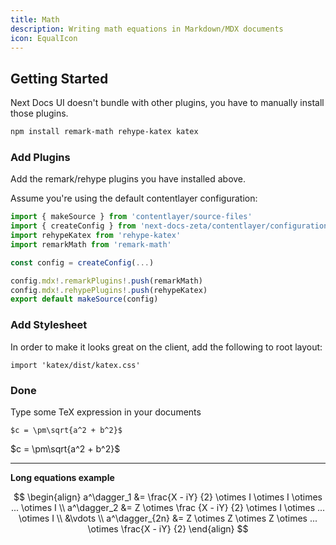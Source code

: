 ```yaml
---
title: Math
description: Writing math equations in Markdown/MDX documents
icon: EqualIcon
---
```


## Getting Started

Next Docs UI doesn't bundle with other plugins, you have to manually install
those plugins.

```bash
npm install remark-math rehype-katex katex
```

### Add Plugins

Add the remark/rehype plugins you have installed above.

Assume you're using the default contentlayer configuration:

```ts
import { makeSource } from 'contentlayer/source-files'
import { createConfig } from 'next-docs-zeta/contentlayer/configuration'
import rehypeKatex from 'rehype-katex'
import remarkMath from 'remark-math'

const config = createConfig(...)

config.mdx!.remarkPlugins!.push(remarkMath)
config.mdx!.rehypePlugins!.push(rehypeKatex)
export default makeSource(config)
```

### Add Stylesheet

In order to make it looks great on the client, add the following to root layout:

```tsx
import 'katex/dist/katex.css'
```

### Done

Type some TeX expression in your documents

```mdx
$c = \pm\sqrt{a^2 + b^2}$
```

$c = \pm\sqrt{a^2 + b^2}$

---

**Long equations example**

$$
\begin{align}
a^\dagger_1 &= \frac{X - iY}
{2} \otimes I \otimes I \otimes ... \otimes I \\ a^\dagger_2 &= Z \otimes \frac
{X - iY}
{2} \otimes I \otimes ... \otimes I \\ &\vdots \\ a^\dagger_{2n} &= Z \otimes Z \otimes
Z \otimes ... \otimes \frac{X - iY}
{2}
\end{align}
$$
